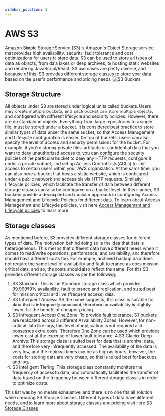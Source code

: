 ```yaml
---
sidebar_position: 3
---
```


# AWS S3

Amazon Simple Storage Service (S3) is Amazon's Object Storage service that provides high availability, security, fault tolerance and cost optimizations for users to
store data. S3 can be used to store all types of data as objects, from data lakes or deep archives, to hosting static websites and rendering JavaScript/React, S3
use cases are pretty diverse, and because of this, S3 provides different storage classes to store your data based on the user's performance and pricing needs.
![S3 Buckets](https://www.testpreptraining.com/tutorial/wp-content/uploads/2019/08/image008.png)

## Storage Structure

All objects under S3 are stored under logical units called buckets. Users may create multiple buckets, and each bucket can store multiple objects, and configured
with different lifecycle and security policies. However, there are no standalone objects. Everything, from large repositories to a single file, must be stored under
a bucket. It is considered best practice to store similar types of data under the same bucket, so that Access Management and Lifecycle configuration is easier.
On top of buckets, users can also specify the level of access and security permissions for the bucket. For example, if you're storing private files, artifacts
or confidential data that you want to deny unauthorized access to, you can configure the security policies of the particular bucket to deny any HTTP requests,
configure it under a private subnet, and set up Access Control Lists(ACLs) to limit access to certain users within your AWS organization. At the same time, you can
also have a bucket that hosts a static website, which is configured under a public network and accessible via HTTP requests. Similarly, Lifecycle policies, which 
facilitate the transfer of data between different storage classes can also be configured on a bucket level. In this manner, S3 buckets provide a decoupled and 
modular approach to configuring Access Management and Lifecycle Policies for different data. To learn about Access Management and Lifecycle policies, visit
here [Access Management and Lifecycle policies](https://docs.aws.amazon.com/AmazonS3/latest/userguide/Welcome.html) to learn more.

## Storage classes

As mentioned before, S3 provides different storage classes for different types of data. The motivation behind doing so is the idea that data is heterogeneous. This
means that different data have different needs when it comes to read/write operations, performance, and availability, and therefore should have different costs too.
For example, archived backup data does not require the same level of availability and fault tolerance as does mission critical data, and so, the costs should also
reflect the same. For this S3 provides different storage classes as per the following:

1. S3 Standard: This is the Standard storage class which provides 99.99999% availability, fault tolerance and replication, and suited best for mission critical and 
live (frequent access) data.
2. S3 Infrequent Access: AS the name suggests, this class is suitable for data that is infrequently accessed, therefore its availability is slightly lower, for the 
benefit of cheaper pricing.
3. S3 Infrequent Access One Zone: To provide fault tolerance, S3 buckets are replicated across 3 different Aavailability Zones. However, for non-critical data like
logs, this level of repl;ication is not required and possesses extra costs. Therefore One Zone can be used which provides lower cost at the expense of lower 
fault tolerance.
4.S3 Glacier Deep Archive: This storage class is suited best for data that is archival data, and therefore very infrequently accessed. The availability of the 
data is very low, and the retrieval times can be as high as hours, however, the costs for storing data are very cheap, so this is suited best for backups and logs.
5. S3 Intelligent Tiering: This storage class constantly monitors the frequency of access to data, and automatically facilitates the transfer of data based on the
frequency between different storage classes in order to optimize costs.

This list was by no means exhaustive, and there is no one fits all solution while choosing S3 Storage Classes. Different types of data have different needs, and to
learn more about storage classes and pricing visit here [S3 Storage Classes](https://docs.aws.amazon.com/AmazonS3/latest/userguide/Welcome.html)
